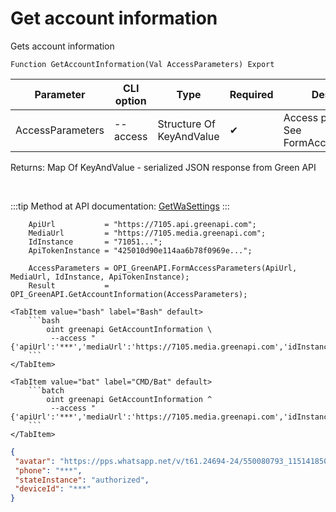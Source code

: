 ﻿---
sidebar_position: 2
description: Get account information and other functions to work with Green API in the Open Integration Package, a free open-source integration library for 1C:Enterprise 8, OneScript and CLI
keywords: [1C, 1С, 1С:Enterprise, 1С:Enterprise 8.3, API, Integration, Services, Exchange, OneScript, CLI, Green API]
---


# Get account information
 Gets account information



`Function GetAccountInformation(Val AccessParameters) Export`

  | Parameter | CLI option | Type | Required | Description |
  |-|-|-|-|-|
  | AccessParameters | --access | Structure Of KeyAndValue | &#x2714; | Access parameters. See FormAccessParameters |

  
  Returns:  Map Of KeyAndValue - serialized JSON response from Green API

<br/>

:::tip
Method at API documentation: [GetWaSettings](https://green-api.com/docs/api/account/GetWaSettings/)
:::
<br/>



```bsl title="1C:Enterprise/OneScript code example"
    ApiUrl           = "https://7105.api.greenapi.com";
    MediaUrl         = "https://7105.media.greenapi.com";
    IdInstance       = "71051...";
    ApiTokenInstance = "425010d90e114aa6b78f0969e...";

    AccessParameters = OPI_GreenAPI.FormAccessParameters(ApiUrl, MediaUrl, IdInstance, ApiTokenInstance);
    Result           = OPI_GreenAPI.GetAccountInformation(AccessParameters);
```
 

 <Tabs>
  
    <TabItem value="bash" label="Bash" default>
        ```bash
            oint greenapi GetAccountInformation \
             --access "{'apiUrl':'***','mediaUrl':'https://7105.media.greenapi.com','idInstance':'7105187566','apiTokenInstance':'***'}"
        ```
    </TabItem>
  
    <TabItem value="bat" label="CMD/Bat" default>
        ```batch
            oint greenapi GetAccountInformation ^
             --access "{'apiUrl':'***','mediaUrl':'https://7105.media.greenapi.com','idInstance':'7105187566','apiTokenInstance':'***'}"
        ```
    </TabItem>
</Tabs>


```json title="Result"
{
 "avatar": "https://pps.whatsapp.net/v/t61.24694-24/550080793_1151418500211743_73516123867815906_n.jpg?stp=dst-jpg_s96x96_tt6&ccb=11-4&oh=01_Q5Aa2gHhFn9aGNdK-OiHf0Oa2xAxjHCnZfz4bsD93wYAygZnVA&oe=68D5C3E9&_nc_sid=5e03e0&_nc_cat=100",
 "phone": "***",
 "stateInstance": "authorized",
 "deviceId": "***"
}
```
